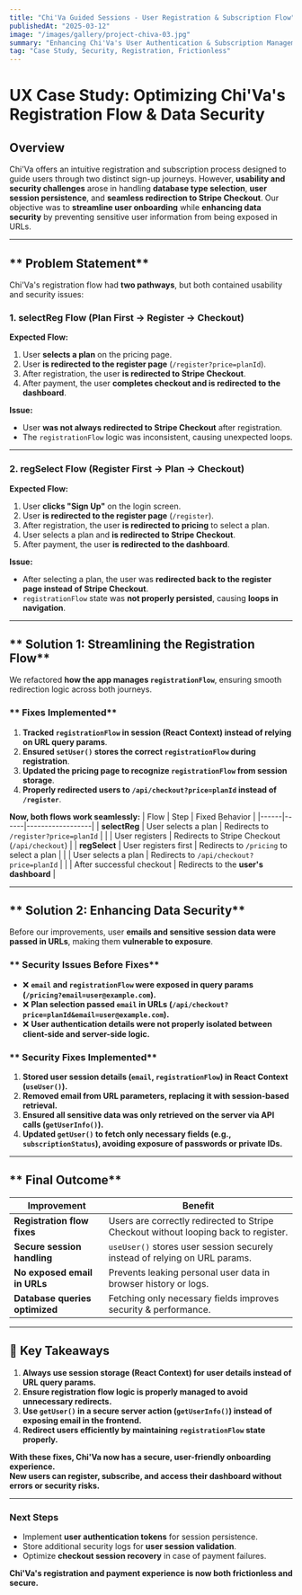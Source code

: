 ```yaml
---
title: "Chi'Va Guided Sessions - User Registration & Subscription Flow"
publishedAt: "2025-03-12"
image: "/images/gallery/project-chiva-03.jpg"
summary: "Enhancing Chi'Va's User Authentication & Subscription Management."
tag: "Case Study, Security, Registration, Frictionless"
---
```

# **UX Case Study: Optimizing Chi'Va's Registration Flow & Data Security**

## **Overview**
Chi'Va offers an intuitive registration and subscription process designed to guide users through two distinct sign-up journeys. However, **usability and security challenges** arose in handling **database type selection**, **user session persistence**, and **seamless redirection to Stripe Checkout**. Our objective was to **streamline user onboarding** while **enhancing data security** by preventing sensitive user information from being exposed in URLs.

---

## ** Problem Statement**
Chi'Va's registration flow had **two pathways**, but both contained usability and security issues:

### **1. selectReg Flow (Plan First &rarr; Register  &rarr; Checkout)**
**Expected Flow:**
1. User **selects a plan** on the pricing page.
2. User **is redirected to the register page** (`/register?price=planId`).
3. After registration, the user **is redirected to Stripe Checkout**.
4. After payment, the user **completes checkout and is redirected to the dashboard**.

**Issue:**
- User **was not always redirected to Stripe Checkout** after registration.
- The `registrationFlow` logic was inconsistent, causing unexpected loops.

---

### **2. regSelect Flow (Register First -> Plan -> Checkout)**
**Expected Flow:**
1. User **clicks "Sign Up"** on the login screen.
2. User **is redirected to the register page** (`/register`).
3. After registration, the user **is redirected to pricing** to select a plan.
4. User selects a plan and **is redirected to Stripe Checkout**.
5. After payment, the user **is redirected to the dashboard**.

**Issue:**
- After selecting a plan, the user was **redirected back to the register page instead of Stripe Checkout**.
- `registrationFlow` state was **not properly persisted**, causing **loops in navigation**.

---

## ** Solution 1: Streamlining the Registration Flow**
We refactored **how the app manages `registrationFlow`**, ensuring smooth redirection logic across both journeys.

### ** Fixes Implemented**
1. **Tracked `registrationFlow` in session (React Context) instead of relying on URL query params**.
2. **Ensured `setUser()` stores the correct `registrationFlow` during registration**.
3. **Updated the pricing page to recognize `registrationFlow` from session storage**.
4. **Properly redirected users to `/api/checkout?price=planId` instead of `/register`**.

**Now, both flows work seamlessly:**
| Flow | Step | Fixed Behavior |
|------|------|------------------|
| **selectReg** | User selects a plan | Redirects to `/register?price=planId` |
|  | User registers | Redirects to Stripe Checkout (`/api/checkout`) |
| **regSelect** | User registers first | Redirects to `/pricing` to select a plan |
|  | User selects a plan | Redirects to `/api/checkout?price=planId` |
|  | After successful checkout | Redirects to the **user's dashboard** |

---

## ** Solution 2: Enhancing Data Security**
Before our improvements, user **emails and sensitive session data were passed in URLs**, making them **vulnerable to exposure**.

### ** Security Issues Before Fixes**
- ❌ **`email` and `registrationFlow` were exposed in query params (`/pricing?email=user@example.com`).**
- ❌ **Plan selection passed `email` in URLs (`/api/checkout?price=planId&email=user@example.com`).**
- ❌ **User authentication details were not properly isolated between client-side and server-side logic.**

### ** Security Fixes Implemented**
1. **Stored user session details (`email`, `registrationFlow`) in React Context (`useUser()`).**
2. **Removed email from URL parameters, replacing it with session-based retrieval.**
3. **Ensured all sensitive data was only retrieved on the server via API calls (`getUserInfo()`).**
4. **Updated `getUser()` to fetch only necessary fields (e.g., `subscriptionStatus`), avoiding exposure of passwords or private IDs.**

---

## ** Final Outcome**
| Improvement |  Benefit |
|------------|------------|
| **Registration flow fixes** | Users are correctly redirected to Stripe Checkout without looping back to register. |
| **Secure session handling** | `useUser()` stores user session securely instead of relying on URL params. |
| **No exposed email in URLs** | Prevents leaking personal user data in browser history or logs. |
| **Database queries optimized** | Fetching only necessary fields improves security & performance. |

---

## **🎯 Key Takeaways**
1. **Always use session storage (React Context) for user details instead of URL query params.**
2. **Ensure registration flow logic is properly managed to avoid unnecessary redirects.**
3. **Use `getUser()` in a secure server action (`getUserInfo()`) instead of exposing email in the frontend.**
4. **Redirect users efficiently by maintaining `registrationFlow` state properly.**

**With these fixes, Chi'Va now has a secure, user-friendly onboarding experience.**  
 **New users can register, subscribe, and access their dashboard without errors or security risks.**   

---

### **Next Steps**
- Implement **user authentication tokens** for session persistence.
- Store additional security logs for **user session validation**.
- Optimize **checkout session recovery** in case of payment failures.

**Chi'Va's registration and payment experience is now both frictionless and secure.** 
